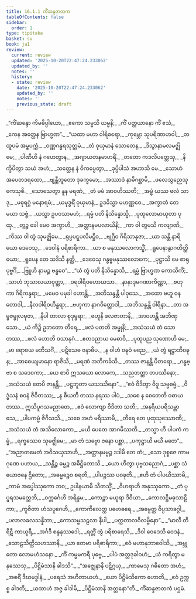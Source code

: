```yaml
---
title: 16.1.1 ကိံဆန္ဒဇာတက
tableOfContents: false
sidebar:
  order: 1
type: tipitaka
basket: su
book: ja1
review:
  current: review
  updated: '2025-10-20T22:47:24.233062'
  updated_by: ''
  notes: ''
  history:
  - state: review
    date: '2025-10-20T22:47:24.233062'
    updated_by: ''
    notes: ''
    previous_state: draft
---
```



<DynamicBreadcrumb />


<ReviewStatus review={frontmatter.review} showDetails={true} />

<HypothesisAnnotation frontmatter={frontmatter} />

<Division number="1" book="ja1" e="ch" v="22" p="358">

<Paragraph number="3256" type="verses" book="ja1">
_“ကိံဆန္ဒော ကိမဓိပ္ပါယော,_  
_ဧကော သမ္မသိ ဃမ္မနိ;_  
_ကိံ ပတ္ထယာနော ကိံ ဧသံ,_  
_ကေန အတ္ထေန ဗြာဟ္မဏ”._  

</Paragraph>

</Division>
<Division number="2" book="ja1" e="ch" v="22" p="358">

<Paragraph number="3257" type="verses" book="ja1">
_“ယထာ မဟာ ဝါရိဓရော,_  
_ကုမ္ဘော သုပရိဏာဟဝါ;_  
_တထူပမံ အမ္ဗပက္ကံ,_  
_ဝဏ္ဏဂန္ဓရသုတ္တမံ._  

</Paragraph>

</Division>
<Division number="3" book="ja1" e="ch" v="22" p="358">

<Paragraph number="3258" type="verses" book="ja1">
_တံ ဝုယှမာနံ သောတေန,_  
_ဒိသွာနာမလမဇ္ဈိမေ;_  
_ပါဏီဟိ နံ ဂဟေတွာန,_  
_အဂျာယတနမာဟရိံ._  

</Paragraph>

</Division>
<Division number="4" book="ja1" e="ch" v="22" p="358">

<Paragraph number="3259" type="verses" book="ja1">
_တတော ကဒလိပတ္တေသု,_  
_နိက္ခိပိတွာ သယံ အဟံ;_  
_သတ္ထေန နံ ဝိကပ္ပေတွာ,_  
_ခုပ္ပိပါသံ အဟာသိ မေ._  

</Paragraph>

</Division>
<Division number="5" book="ja1" e="ch" v="22" p="358">

<Paragraph number="3260" type="verses" book="ja1">
_သောဟံ အပေတဒရထော,_  
_ဗျန္တီဘူတော ဒုခက္ခမော;_  
_အဿာဒံ နာဓိဂစ္ဆာမိ,_  
_ဖလေသွညေသု ကေသုစိ._  

</Paragraph>

</Division>
<Division number="6" book="ja1" e="ch" v="22" p="358">

<Paragraph number="3261" type="verses" book="ja1">
_သောသေတွာ နူန မရဏံ,_  
_တံ မမံ အာဝဟိဿတိ;_  
_အမ္ဗံ ယဿ ဖလံ သာဒု,_  
_မဓုရဂ္ဂံ မနောရမံ;_  
_ယမုဒ္ဓရိံ ဝုယှမာနံ,_  
ဥဒဓိသ္မာ မဟဏ္ဏဝေ._  

</Paragraph>

</Division>
<Division number="7" book="ja1" e="ch" v="22" p="358">

<Paragraph number="3262" type="verses" book="ja1">
_အက္ခာတံ တေ မယာ သဗ္ဗံ,_  
_ယသ္မာ ဥပဝသာမဟံ;_  
_ရမ္မံ ပတိ နိသိန္နောသ္မိ,_  
_ပုထုလောမာယုတာ ပုထု._  

</Paragraph>

</Division>
<Division number="8" book="ja1" e="ch" v="22" p="358">

<Paragraph number="3263" type="verses" book="ja1">
_တွဉ္စ ခေါ မေဝ အက္ခာဟိ,_  
_အတ္တာနမပလာယိနိ;_  
_ကာ ဝါ တွမသိ ကလျာဏိ,_  
_ကိဿ ဝါ တွံ သုမဇ္ဈိမေ._  

</Paragraph>

</Division>
<Division number="9" book="ja1" e="ch" v="22" p="358">

<Paragraph number="3264" type="verses" book="ja1">
_ရုပ္ပပဋ္ဋပလိမဋ္ဌီဝ,_  
_ဗျဂ္ဃီဝ ဂိရိသာနုဇာ;_  
_ယာ သန္တိ နာရိယော ဒေဝေသု,_  
_ဒေဝါနံ ပရိစာရိကာ._  

</Paragraph>

</Division>
<Division number="10" book="ja1" e="ch" v="22" p="358">

<Paragraph number="3265" type="verses" book="ja1">
_ယာ စ မနုဿလောကသ္မိံ,_  
_ရူပေနာနွာဂတိတ္ထိယော;_  
_ရူပေန တေ သဒိသီ နတ္ထိ,_  
_ဒေဝေသု ဂန္ဓဗ္ဗမနုဿလောကေ;_  
_ပုဋ္ဌာသိ မေ စာရုပုဗ္ဗင်္ဂိ,_  
_ဗြူဟိ နာမဉ္စ ဗန္ဓဝေ”._  

</Paragraph>

</Division>
<Division number="11" book="ja1" e="ch" v="22" p="359">

<Paragraph number="3266" type="verses" book="ja1">
_“ယံ တွံ ပတိ နိသိန္နောသိ,_  
_ရမ္မံ ဗြာဟ္မဏ ကောသိကိံ;_  
_သာဟံ ဘုသာလယာဝုတ္ထာ,_  
_ဝရဝါရိဝဟောဃသာ._  

</Paragraph>

</Division>
<Division number="12" book="ja1" e="ch" v="22" p="359">

<Paragraph number="3267" type="verses" book="ja1">
_နာနာဒုမဂဏာကိဏ္ဏာ,_  
_ဗဟုကာ ဂိရိကန္ဒရာ;_  
_မမေဝ ပမုခါ ဟောန္တိ,_  
_အဘိသန္ဒန္တိ ပါဝုသေ._  

</Paragraph>

</Division>
<Division number="13" book="ja1" e="ch" v="22" p="359">

<Paragraph number="3268" type="verses" book="ja1">
_အထော ဗဟူ ဝနတောဒါ,_  
_နီလဝါရိဝဟိန္ဓရာ;_  
_ဗဟုကာ နာဂဝိတ္တောဒါ,_  
_အဘိသန္ဒန္တိ ဝါရိနာ._  

</Paragraph>

</Division>
<Division number="14" book="ja1" e="ch" v="22" p="359">

<Paragraph number="3269" type="verses" book="ja1">
_တာ အမ္ဗဇမ္ဗုလဗုဇာ,_  
_နီပါ တာလာ စုဒုမ္ဗရာ;_  
_ဗဟူနိ ဖလဇာတာနိ,_  
_အာဝဟန္တိ အဘိဏှသော._  

</Paragraph>

</Division>
<Division number="15" book="ja1" e="ch" v="22" p="359">

<Paragraph number="3270" type="verses" book="ja1">
_ယံ ကိဉ္စိ ဥဘတော တီရေ,_  
_ဖလံ ပတတိ အမ္ဗုနိ;_  
_အသံသယံ တံ သောတဿ,_  
_ဖလံ ဟောတိ ဝသာနုဂံ._  

</Paragraph>

</Division>
<Division number="16" book="ja1" e="ch" v="22" p="359">

<Paragraph number="3271" type="verses" book="ja1">
_ဧတဒညာယ မေဓာဝိ,_  
_ပုထုပည သုဏောဟိ မေ;_  
_မာ ရောစယ မဘိသင်္ဂံ,_  
_ပဋိသေဓ ဇနာဓိပ._  

</Paragraph>

</Division>
<Division number="17" book="ja1" e="ch" v="22" p="359">

<Paragraph number="3272" type="verses" book="ja1">
_န ဝါဟံ ဝဍ္ဎဝံ မညေ,_  
_ယံ တွံ ရဋ္ဌာဘိဝဍ္ဎန;_  
_အာစေယျမာနော ရာဇိသိ,_  
_မရဏံ အဘိကင်္ခသိ._  

</Paragraph>

</Division>
<Division number="18" book="ja1" e="ch" v="22" p="359">

<Paragraph number="3273" type="verses" book="ja1">
_တဿ ဇာနန္တိ ပိတရော,_  
_ဂန္ဓဗ္ဗာ စ သဒေဝကာ;_  
_ယေ စာပိ ဣသယော လောကေ,_  
_သညတတ္တာ တပဿိနော;_  
_အသံသယံ တေပိ ဇာနန္တိ,_  
_ပဋ္ဌဘူတာ ယသဿိနော”._  

</Paragraph>

</Division>
<Division number="19" book="ja1" e="ch" v="22" p="359">

<Paragraph number="3274" type="verses" book="ja1">
_“ဧဝံ ဝိဒိတွာ ဝိဒူ သဗ္ဗဓမ္မံ,_  
_ဝိဒ္ဓံသနံ စဝနံ ဇီဝိတဿ;_  
_န စီယတီ တဿ နရဿ ပါပံ,_  
_သစေ န စေတေတိ ဝဓာယ တဿ._  

</Paragraph>

</Division>
<Division number="20" book="ja1" e="ch" v="22" p="359">

<Paragraph number="3275" type="verses" book="ja1">
ဣသိပူဂသမညာတေ,_  
_ဧဝံ လောကျာ ဝိဒိတာ သတိ;_  
_အနရိယပရိသမ္ဘာသေ,_  
_ပါပကမ္မံ ဇိဂီသသိ._  

</Paragraph>

</Division>
<Division number="21" book="ja1" e="ch" v="22" p="359">

<Paragraph number="3276" type="verses" book="ja1">
_သစေ အဟံ မရိဿာမိ,_  
_တီရေ တေ ပုထုသုဿောဏိ;_  
_အသံသယံ တံ အသိလောကော,_  
_မယိ ပေတေ အာဂမိဿတိ._  

</Paragraph>

</Division>
<Division number="22" book="ja1" e="ch" v="22" p="360">

<Paragraph number="3277" type="verses" book="ja1">
_တသ္မာ ဟိ ပါပကံ ကမ္မံ,_  
_ရက္ခဿေဝ သုမဇ္ဈိမေ;_  
_မာ တံ သဗ္ဗော ဇနော ပစ္ဆာ,_  
_ပကုဋ္ဌာယိ မယိ မတေ”._  

</Paragraph>

</Division>
<Division number="23" book="ja1" e="ch" v="22" p="360">

<Paragraph number="3278" type="verses" book="ja1">
_“အညာတမေတံ အဝိသယှသာဟိ,_  
_အတ္တာနမမ္ဗဉ္စ ဒဒါမိ တေ တံ;_  
_သော ဒုစ္စဇေ ကာမဂုဏေ ပဟာယ,_  
_သန္တိဉ္စ ဓမ္မဉ္စ အဓိဋ္ဌိတောသိ._  

</Paragraph>

</Division>
<Division number="24" book="ja1" e="ch" v="22" p="360">

<Paragraph number="3279" type="verses" book="ja1">
_ယော ဟိတွာ ပုဗ္ဗသညောဂံ,_  
_ပစ္ဆာ သံယောဇနေ ဌိတော;_  
_အဓမ္မဉ္စေဝ စရတိ,_  
_ပါပဉ္စဿ ပဝဍ္ဎတိ._  

</Paragraph>

</Division>
<Division number="25" book="ja1" e="ch" v="22" p="360">

<Paragraph number="3280" type="verses" book="ja1">
_ဧဟိ တံ ပါပယိဿာမိ,_  
_ကာမံ အပ္ပေါဿုကော ဘဝ;_  
ဥပါနယာမိ သီတသ္မိံ,_  
_ဝိဟရာဟိ အနုဿုကော._  

</Paragraph>

</Division>
<Division number="26" book="ja1" e="ch" v="22" p="360">

<Paragraph number="3281" type="verses" book="ja1">
_တံ ပုပ္ဖရသမတ္တေဘိ,_  
_ဝက္ကင်္ဂေဟိ အရိန္ဒမ;_  
_ကောဉ္စာ မယူရာ ဒိဝိယာ,_  
_ကောလဋ္ဌိမဓုသာဠိကာ;_  
_ကူဇိတာ ဟံသပူဂေဟိ,_  
_ကောကိလေတ္ထ ပဗောဓရေ._  

</Paragraph>

</Division>
<Division number="27" book="ja1" e="ch" v="22" p="360">

<Paragraph number="3282" type="verses" book="ja1">
_အမ္ဗေတ္ထ ဝိပ္ပသာခဂ္ဂါ,_  
_ပလာလခလသန္နိဘာ;_  
_ကောသမ္ဗသဠလာ နီပါ,_  
_ပက္ကတာလဝိလမ္ဗိနော”._  

</Paragraph>

</Division>
<Division number="28" book="ja1" e="ch" v="22" p="360">

<Paragraph number="3283" type="verses" book="ja1">
_“မာလီ တိရိဋီ ကာယူရီ,_  
_အင်္ဂဒီ စန္ဒနုဿဒေါ;_  
_ရတ္တိံ တွံ ပရိစာရေသိ,_  
_ဒိဝါ ဝေဒေသိ ဝေဒနံ._  

</Paragraph>

</Division>
<Division number="29" book="ja1" e="ch" v="22" p="360">

<Paragraph number="3284" type="verses" book="ja1">
_သောဠသိတ္ထိသဟဿာနိ,_  
_ယာ တေမာ ပရိစာရိကာ;_  
_ဧဝံ မဟာနုဘာဝေါသိ,_  
_အဗ္ဘုတော လောမဟံသနော._  

</Paragraph>

</Division>
<Division number="30" book="ja1" e="ch" v="22" p="360">

<Paragraph number="3285" type="verses" book="ja1">
_ကိံ ကမ္မမကရီ ပုဗ္ဗေ,_  
_ပါပံ အတ္တဒုခါဝဟံ;_  
_ယံ ကရိတွာ မနုဿေသု,_  
_ပိဋ္ဌိမံသာနိ ခါဒသိ”._  

</Paragraph>

</Division>
<Division number="31" book="ja1" e="ch" v="22" p="360">

<Paragraph number="3286" type="verses" book="ja1">
_“အဇ္ဈေနာနိ ပဋိဂ္ဂယှ,_  
_ကာမေသု ဂဓိတော အဟံ;_  
_အစရိံ ဒီဃမဒ္ဓါနံ,_  
_ပရေသံ အဟိတာယဟံ._  

</Paragraph>

</Division>
<Division number="32" book="ja1" e="ch" v="22" p="360">

<Paragraph number="3287" type="verses" book="ja1">
_ယော ပိဋ္ဌိမံသိကော ဟောတိ,_  
_ဧဝံ ဥက္ကစ္စ ခါဒတိ;_  
_ယထာဟံ အဇ္ဇ ခါဒါမိ,_  
_ပိဋ္ဌိမံသာနိ အတ္တနော”တိ._  


</Paragraph>
</Division>

<Paragraph number="3288" type="center" book="ja1">
ကိံဆန္ဒဇာတကံ ပဌမံ.
</Paragraph>